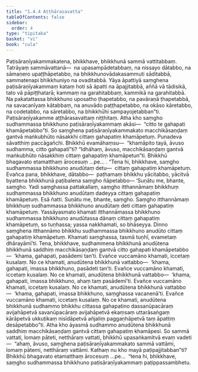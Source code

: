 ```yaml
---
title: "1.4.4 Aṭṭhārasavatta"
tableOfContents: false
sidebar:
  order: 4
type: "tipitaka"
basket: "vi"
book: "cula"
---
```



<DynamicBreadcrumb />

<Division number="40" book="cula" bookNo="4" page="43">

<Paragraph number="191" book="cula">
Paṭisāraṇīyakammakatena, bhikkhave, bhikkhunā sammā vattitabbaṃ. Tatrāyaṃ sammāvattanā—  na upasampādetabbaṃ, na nissayo dātabbo, na sāmaṇero upaṭṭhāpetabbo, na bhikkhunovādakasammuti sāditabbā, sammatenapi bhikkhuniyo na ovaditabbā. Yāya āpattiyā saṃghena paṭisāraṇīyakammaṃ kataṃ hoti sā āpatti na āpajjitabbā, aññā vā tādisikā, tato vā pāpiṭṭhatarā; kammaṃ na garahitabbaṃ, kammikā na garahitabbā. Na pakatattassa bhikkhuno uposatho ṭhapetabbo, na pavāraṇā ṭhapetabbā, na savacanīyaṃ kātabbaṃ, na anuvādo paṭṭhapetabbo, na okāso kāretabbo, na codetabbo, na sāretabbo, na bhikkhūhi sampayojetabban”ti.

</Paragraph>
</Division>

<Paragraph number="192" type="center" book="cula">
Paṭisāraṇīyakamme aṭṭhārasavattaṃ niṭṭhitaṃ.


</Paragraph>

<Division number="41" book="cula" bookNo="4" page="44">

<Paragraph number="193" book="cula">
Atha kho saṃgho sudhammassa bhikkhuno paṭisāraṇīyakammaṃ akāsi—  “citto te gahapati khamāpetabbo”ti. So saṃghena paṭisāraṇīyakammakato macchikāsaṇḍaṃ gantvā maṅkubhūto nāsakkhi cittaṃ gahapatiṃ khamāpetuṃ. Punadeva sāvatthiṃ paccāgañchi. Bhikkhū evamāhaṃsu—  “khamāpito tayā, āvuso sudhamma, citto gahapatī”ti? “Idhāhaṃ, āvuso, macchikāsaṇḍaṃ gantvā maṅkubhūto nāsakkhiṃ cittaṃ gahapatiṃ khamāpetun”ti. Bhikkhū bhagavato etamatthaṃ ārocesuṃ …pe… . “Tena hi, bhikkhave, saṃgho sudhammassa bhikkhuno anudūtaṃ detu—  cittaṃ gahapatiṃ khamāpetuṃ. Evañca pana, bhikkhave, dātabbo—  paṭhamaṃ bhikkhu yācitabbo, yācitvā byattena bhikkhunā paṭibalena saṃgho ñāpetabbo—
</Paragraph>

<Paragraph number="194" book="cula">
‘Suṇātu me, bhante, saṃgho. Yadi saṃghassa pattakallaṃ, saṃgho itthannāmaṃ bhikkhuṃ sudhammassa bhikkhuno anudūtaṃ dadeyya cittaṃ gahapatiṃ khamāpetuṃ. Esā ñatti.
</Paragraph>

<Paragraph number="195" book="cula">
Suṇātu me, bhante, saṃgho. Saṃgho itthannāmaṃ bhikkhuṃ sudhammassa bhikkhuno anudūtaṃ deti cittaṃ gahapatiṃ khamāpetuṃ. Yassāyasmato khamati itthannāmassa bhikkhuno sudhammassa bhikkhuno anudūtassa dānaṃ cittaṃ gahapatiṃ khamāpetuṃ, so tuṇhassa; yassa nakkhamati, so bhāseyya.
</Paragraph>

<Paragraph number="196" book="cula">
Dinno saṃghena itthannāmo bhikkhu sudhammassa bhikkhuno anudūto cittaṃ gahapatiṃ khamāpetuṃ. Khamati saṃghassa, tasmā tuṇhī, evametaṃ dhārayāmī’ti.
</Paragraph>

</Division>
<Division number="42" book="cula" bookNo="4" page="44">

<Paragraph number="197" book="cula">
Tena, bhikkhave, sudhammena bhikkhunā anudūtena bhikkhunā saddhiṃ macchikāsaṇḍaṃ gantvā citto gahapati khamāpetabbo—  ‘khama, gahapati, pasādemi tan’ti. Evañce vuccamāno khamati, iccetaṃ kusalaṃ. No ce khamati, anudūtena bhikkhunā vattabbo—  ‘khama, gahapati, imassa bhikkhuno, pasādeti tan’ti. Evañce vuccamāno khamati, iccetaṃ kusalaṃ. No ce khamati, anudūtena bhikkhunā vattabbo—  ‘khama, gahapati, imassa bhikkhuno, ahaṃ taṃ pasādemī’ti. Evañce vuccamāno khamati, iccetaṃ kusalaṃ. No ce khamati, anudūtena bhikkhunā vattabbo—  ‘khama, gahapati, imassa bhikkhuno, saṃghassa vacanenā’ti. Evañce vuccamāno khamati, iccetaṃ kusalaṃ. No ce khamati, anudūtena bhikkhunā sudhammo bhikkhu cittassa gahapatino dassanūpacāraṃ avijahāpetvā savanūpacāraṃ avijahāpetvā ekaṃsaṃ uttarāsaṅgaṃ kārāpetvā ukkuṭikaṃ nisīdāpetvā añjaliṃ paggaṇhāpetvā taṃ āpattiṃ desāpetabbo”ti.
</Paragraph>

<Paragraph number="198" book="cula">
Atha kho āyasmā sudhammo anudūtena bhikkhunā saddhiṃ macchikāsaṇḍaṃ gantvā cittaṃ gahapatiṃ khamāpesi. So sammā vattati, lomaṃ pāteti, netthāraṃ vattati, bhikkhū upasaṅkamitvā evaṃ vadeti—  “ahaṃ, āvuso, saṃghena paṭisāraṇīyakammakato sammā vattāmi, lomaṃ pātemi, netthāraṃ vattāmi. Kathaṃ nu kho mayā paṭipajjitabban”ti? Bhikkhū bhagavato etamatthaṃ ārocesuṃ …pe…  “tena hi, bhikkhave, saṃgho sudhammassa bhikkhuno paṭisāraṇīyakammaṃ paṭippassambhetu.
</Paragraph>
</Division>